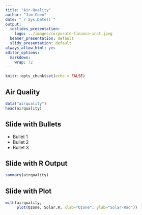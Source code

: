 ```yaml
---
title: "Air-Quality"
author: "Jim Coen"
date: "`r Sys.Date()`"
output:
  ioslides_presentation:
    logo: ../images/corporate-finance-inst.jpeg
  beamer_presentation: default
  slidy_presentation: default
always_allow_html: yes
editor_options: 
  markdown: 
    wrap: 72
---
```


```r
knitr::opts_chunk$set(echo = FALSE)
```

## Air Quality

```r
data("airquality")
head(airquality)
```


## Slide with Bullets

- Bullet 1
- Bullet 2
- Bullet 3

## Slide with R Output

```r
summary(airquality)
```

## Slide with Plot

```r
with(airquality, 
     plot(Ozone, Solar.R, xlab="Ozone", ylab="Solar-Rad"))

```

